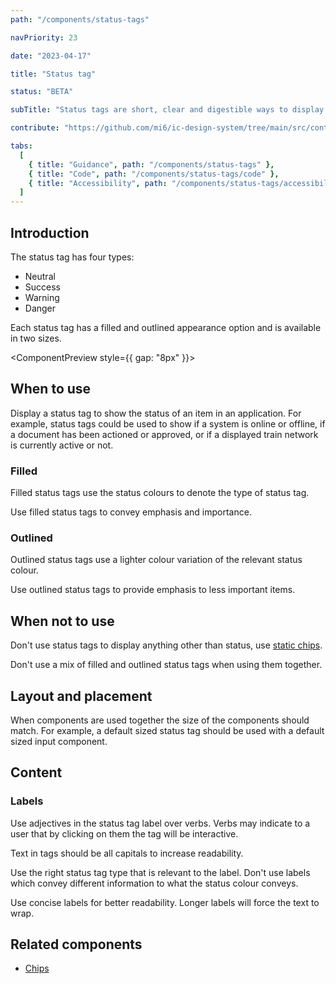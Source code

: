 ```yaml
---
path: "/components/status-tags"

navPriority: 23

date: "2023-04-17"

title: "Status tag"

status: "BETA"

subTitle: "Status tags are short, clear and digestible ways to display the status of something on the page."

contribute: "https://github.com/mi6/ic-design-system/tree/main/src/content/structured/components/status-tags"

tabs:
  [
    { title: "Guidance", path: "/components/status-tags" },
    { title: "Code", path: "/components/status-tags/code" },
    { title: "Accessibility", path: "/components/status-tags/accessibility" },
  ]
---
```



## Introduction

The status tag has four types:

- Neutral
- Success
- Warning
- Danger

Each status tag has a filled and outlined appearance option and is available in two sizes.

<ComponentPreview style={{ gap: "8px" }}>
  <IcStatusTag label="Neutral" status="neutral" />
  <IcStatusTag label="Success" status="success" />
  <IcStatusTag label="Warning" status="warning" />
  <IcStatusTag label="Danger" status="danger" />
</ComponentPreview>

## When to use

Display a status tag to show the status of an item in an application. For example, status tags could be used to show if a system is online or offline, if a document has been actioned or approved, or if a displayed train network is currently active or not.

### Filled

Filled status tags use the status colours to denote the type of status tag.

Use filled status tags to convey emphasis and importance.

### Outlined

Outlined status tags use a lighter colour variation of the relevant status colour.

Use outlined status tags to provide emphasis to less important items.

<DoubleDoDontCaution>
  <DoDontCaution
    imageSrc={statusTagFig1}
    imageAlt="A good example of a success status tag labelled ‘approved’ used to show the status of a page titled ‘Guidance’."
    state="good"
    caption="Use status tags to convey the current status of something."
  />
</DoubleDoDontCaution>

## When not to use

Don't use status tags to display anything other than status, use [static chips](/components/chips/#static-chips).

<DoubleDoDontCaution>
  <DoDontCaution
    imageSrc={statusTagFig2}
    imageAlt="An example of a status tag being used to display the author of a page."
    state="bad"
    caption="Don't use status tags for anything other than denoting status."
  />
</DoubleDoDontCaution>

Don't use a mix of filled and outlined status tags when using them together.

<DoubleDoDontCaution>
  <DoDontCaution
    imageSrc={statusTagFig3}
    imageAlt="An incorrect example of filled and outlined status tags being used in the same page section."
    state="bad"
    caption="Don't use a mix of filled and outlined status tags to show the same status messages within a group of items."
  />
</DoubleDoDontCaution>

## Layout and placement

When components are used together the size of the components should match. For example, a default sized status tag should be used with a default sized input component.

<DoubleDoDontCaution>
  <DoDontCaution
    imageSrc={statusTagFig4}
    imageAlt="A good example of default sized status tags being used in the same section as other default sized components, and a small status tag being used in the same section as another small component."
    state="good"
    caption="Use the correct status tag size to match other UI component sizes."
  />
  <DoDontCaution
    imageSrc={statusTagFig5}
    imageAlt="An incorrect example of small sized status tags used in the same section as other default sized components, and a default status tag being used in the same section as a small component."
    state="bad"
    caption="Don't mix sizes when using multiple UI components."
  />
</DoubleDoDontCaution>

## Content

### Labels

Use adjectives in the status tag label over verbs. Verbs may indicate to a user that by clicking on them the tag will be interactive.

Text in tags should be all capitals to increase readability.

<DoubleDoDontCaution>
  <DoDontCaution
    imageSrc={statusTagFig6}
    imageAlt="A correct example of a status tag which has the label 'submitted'."
    state="good"
    caption="Use adjectives to describe status. "
  />
  <DoDontCaution
    imageSrc={statusTagFig7}
    imageAlt="An incorrect example of a status tag which has the label 'submit'."
    state="bad"
    caption="Don't use verbs in status tags."
  />
</DoubleDoDontCaution>

Use the right status tag type that is relevant to the label. Don't use labels which convey different information to what the status colour conveys.

<DoubleDoDontCaution>
  <DoDontCaution
    imageSrc={statusTagFig8}
    imageAlt="A correct example of status tag labelling. The default variant has the label 'incomplete', the success variant has the label 'accepted’, the warning variant has the label 'in review', the danger variant has the label 'rejected'."
    state="good"
    caption="Use relevant wording that supports the status tag colour."
  />
  <DoDontCaution
    imageSrc={statusTagFig9}
    imageAlt="An incorrect example of status tag labelling. The default variant has the label 'urgent', the success variant has the label 'error’, the warning variant has the label 'success', the danger variant has the label 'approved'."
    state="bad"
    caption="Don't use wording which directly contradicts or doesn’t support the status of the tag."
  />
</DoubleDoDontCaution>

Use concise labels for better readability. Longer labels will force the text to wrap.

<DoubleDoDontCaution>
  <DoDontCaution
    imageSrc={statusTagFig10}
    imageAlt="An example of a long label being wrapped on two lines."
    state="caution"
    caption="Avoid using long labels as it will force the text to wrap."
  />
</DoubleDoDontCaution>

## Related components

- [Chips](/components/chips)
